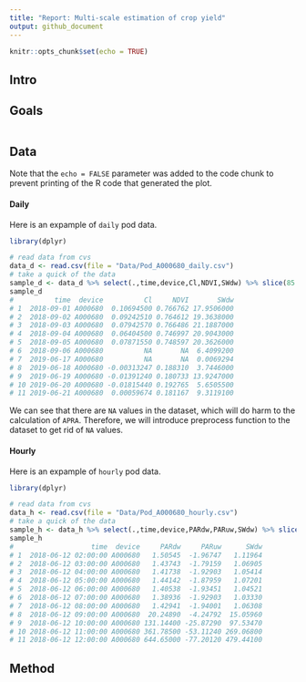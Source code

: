 ```yaml
---
title: "Report: Multi-scale estimation of crop yield"
output: github_document
---
```


```r
knitr::opts_chunk$set(echo = TRUE)
```

## Intro



## Goals



```r

```

## Data

Note that the `echo = FALSE` parameter was added to the code chunk to prevent printing of the R code that generated the plot.

#### Daily
Here is an expample of `daily` pod data.
```r
library(dplyr)

# read data from cvs
data_d <- read.csv(file = "Data/Pod_A000680_daily.csv")
# take a quick of the data 
sample_d <- data_d %>% select(.,time,device,Cl,NDVI,SWdw) %>% slice(85:95)
sample_d
#          time  device          Cl     NDVI       SWdw
# 1  2018-09-01 A000680  0.10694500 0.766762 17.9506000
# 2  2018-09-02 A000680  0.09242510 0.764612 19.3638000
# 3  2018-09-03 A000680  0.07942570 0.766486 21.1887000
# 4  2018-09-04 A000680  0.06404500 0.746997 20.9043000
# 5  2018-09-05 A000680  0.07871550 0.748597 20.3626000
# 6  2018-09-06 A000680          NA       NA  6.4099200
# 7  2019-06-17 A000680          NA       NA  0.0069294
# 8  2019-06-18 A000680 -0.00313247 0.188310  3.7446000
# 9  2019-06-19 A000680 -0.01391240 0.180733 13.9247000
# 10 2019-06-20 A000680 -0.01815440 0.192765  5.6505500
# 11 2019-06-21 A000680  0.00059674 0.181167  9.3119100
```
We can see that there are `NA` values in the dataset, which will do harm to the calculation of `APRA`. Therefore, we will introduce preprocess function to the dataset to get rid of `NA` values.

#### Hourly
Here is an expample of `hourly` pod data.
```r
library(dplyr)

# read data from cvs
data_h <- read.csv(file = "Data/Pod_A000680_hourly.csv")
# take a quick of the data 
sample_h <- data_h %>% select(.,time,device,PARdw,PARuw,SWdw) %>% slice(85:95)
sample_h
#                   time  device     PARdw     PARuw      SWdw
# 1  2018-06-12 02:00:00 A000680   1.50545  -1.96747   1.11964
# 2  2018-06-12 03:00:00 A000680   1.43743  -1.79159   1.06905
# 3  2018-06-12 04:00:00 A000680   1.41738  -1.92903   1.05414
# 4  2018-06-12 05:00:00 A000680   1.44142  -1.87959   1.07201
# 5  2018-06-12 06:00:00 A000680   1.40538  -1.93451   1.04521
# 6  2018-06-12 07:00:00 A000680   1.38936  -1.92903   1.03330
# 7  2018-06-12 08:00:00 A000680   1.42941  -1.94001   1.06308
# 8  2018-06-12 09:00:00 A000680  20.24890  -4.24792  15.05960
# 9  2018-06-12 10:00:00 A000680 131.14400 -25.87290  97.53470
# 10 2018-06-12 11:00:00 A000680 361.78500 -53.11240 269.06800
# 11 2018-06-12 12:00:00 A000680 644.65000 -77.20120 479.44100
```

## Method


```r

```